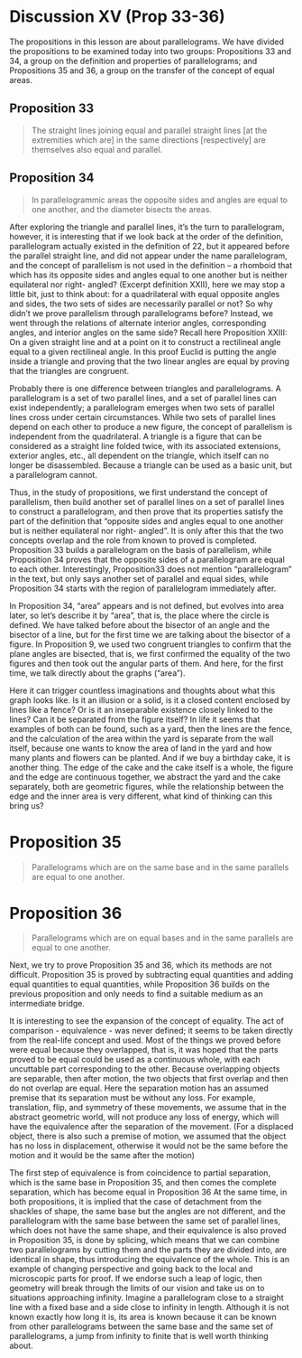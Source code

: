 # Discussion XV  (Prop 33-36)

The propositions in this lesson are about parallelograms. We have divided the propositions to be examined today into two groups: Propositions 33 and 34, a group on the definition and properties of parallelograms; and Propositions 35 and 36, a group on the transfer of the concept of equal areas.

## Proposition 33
>The straight lines joining equal and parallel straight lines [at the extremities which are] in the same directions [respectively] are themselves also equal and parallel.

## Proposition 34
>In parallelogrammic areas the opposite sides and angles are equal to one another, and the diameter bisects the areas.

After exploring the triangle and parallel lines, it’s the turn to parallelogram, however, it is interesting that if we look back at the order of the definition, parallelogram actually existed in the definition of 22, but it appeared before the parallel straight line, and did not appear under the name parallelogram, and the concept of parallelism is not used in the definition -- a rhomboid that which has its opposite sides and angles equal to one another but is neither equilateral nor right- angled? (Excerpt definition XXII), here we may stop a little bit, just to think about: for a  quadrilateral with equal opposite angles and sides, the two sets of sides are necessarily parallel or not? So why didn't we prove parallelism through parallelograms before? Instead, we went through the relations of alternate interior angles, corresponding angles, and interior angles on the same side? Recall here Proposition XXIII: On a given straight line and at a point on it to construct a rectilineal angle equal to a given rectilineal angle. In this proof Euclid is putting the angle inside a triangle and proving that the two linear angles are equal by proving that the triangles are congruent.

Probably there is one difference between triangles and parallelograms. A parallelogram is a set of two parallel lines, and a set of parallel lines can exist independently; a parallelogram emerges when two sets of parallel lines cross under certain circumstances. While two sets of parallel lines depend on each other to produce a new figure, the concept of parallelism is independent from the quadrilateral. A triangle is a figure that can be considered as a straight line folded twice, with its associated extensions, exterior angles, etc., all dependent on the triangle, which itself can no longer be disassembled. Because a triangle can be used as a basic unit, but a parallelogram cannot.

Thus, in the study of propositions, we first understand the concept of parallelism, then build another set of parallel lines on a set of parallel lines to construct a parallelogram, and then prove that its properties satisfy the part of the definition that "opposite sides and angles equal to one another but is neither equilateral nor right- angled". It is only after this that the two concepts overlap and the role from known to proved is completed. Proposition 33 builds a parallelogram on the basis of parallelism, while Proposition 34 proves that the opposite sides of a parallelogram are equal to each other. Interestingly, Proposition33 does not mention "parallelogram" in the text, but only says another set of parallel and equal sides, while Proposition 34 starts with the region of parallelogram immediately after.

In Proposition 34, "area" appears and is not defined, but evolves into area later, so let's describe it by "area", that is, the place where the circle is defined. We have talked before about the bisector of an angle and the bisector of a line, but for the first time we are talking about the bisector of a figure. In Proposition 9, we used two congruent triangles to confirm that the plane angles are bisected, that is, we first confirmed the equality of the two figures and then took out the angular parts of them. And here, for the first time, we talk directly about the graphs (“area”).

Here it can trigger countless imaginations and thoughts about what this graph looks like. Is it an illusion or a solid, is it a closed content enclosed by lines like a fence? Or is it an inseparable existence closely linked to the lines? Can it be separated from the figure itself? In life it seems that examples of both can be found, such as a yard, then the lines are the fence, and the calculation of the area within the yard is separate from the wall itself, because one wants to know the area of land in the yard and how many plants and flowers can be planted. And if we buy a birthday cake, it is another thing. The edge of the cake and the cake itself is a whole, the figure and the edge are continuous together, we abstract the yard and the cake separately, both are geometric figures, while the relationship between the edge and the inner area is very different, what kind of thinking can this bring us?

# Proposition 35
>Parallelograms which are on the same base and in the same parallels are equal to one another.

# Proposition 36
>Parallelograms which are on equal bases and in the same parallels are equal to one another.

Next, we try to prove Proposition 35 and 36, which its methods are not difficult. Proposition 35 is proved by subtracting equal quantities and adding equal quantities to equal quantities, while Proposition 36 builds on the previous proposition and only needs to find a suitable medium as an intermediate bridge.

It is interesting to see the expansion of the concept of equality. The act of comparison - equivalence - was never defined; it seems to be taken directly from the real-life concept and used. Most of the things we proved before were equal because they overlapped, that is, it was hoped that the parts proved to be equal could be used as a continuous whole, with each uncuttable part corresponding to the other. Because overlapping objects are separable, then after motion, the two objects that first overlap and then do not overlap are equal. Here the separation motion has an assumed premise that its separation must be without any loss. For example, translation, flip, and symmetry of these movements, we assume that in the abstract geometric world, will not produce any loss of energy, which will have the equivalence after the separation of the movement. (For a displaced object, there is also such a premise of motion, we assumed that the object has no loss in displacement, otherwise it would not be the same before the motion and it would be the same after the motion)

The first step of equivalence is from coincidence to partial separation, which is the same base in Proposition 35, and then comes the complete separation, which has become equal in Proposition 36 At the same time, in both propositions, it is implied that the case of detachment from the shackles of shape, the same base but the angles are not different, and the parallelogram with the same base between the same set of parallel lines, which does not have the same shape, and their equivalence is also proved in Proposition 35, is done by splicing, which means that we can combine two parallelograms by cutting them and the parts they are divided into, are identical in shape, thus introducing the equivalence of the whole. This is an example of changing perspective and going back to the local and microscopic parts for proof. If we endorse such a leap of logic, then geometry will break through the limits of our vision and take us on to situations approaching infinity. Imagine a parallelogram close to a straight line with a fixed base and a side close to infinity in length. Although it is not known exactly how long it is, its area is known because it can be known from other parallelograms between the same base and the same set of parallelograms, a jump from infinity to finite that is well worth thinking about.
